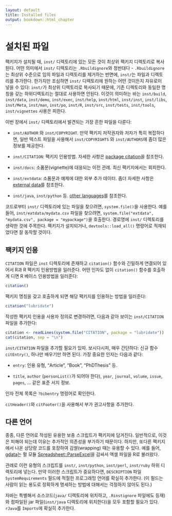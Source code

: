 ```yaml
---
layout: default
title: Installed files
output: bookdown::html_chapter
---
```


# 설치된 파일 {#inst}

팩키지가 설치될 때, `inst/` 디렉토리에 있는 모든 것이 최상위 팩키지 디렉토리로 복사된다.
어떤 의미에서 `inst/` 디렉토리는 `.Rbuildignore`와 정반대다 - `.Rbuildignore` 는 최상위 수준으로
임의 파일과 디렉토리를 제거하는 반면에, `inst/`는 파일과 디렉토리를 추가한다.
한가지만 조심하면 `inst/` 디렉토리에 원하는 어떤 것이든지 자유로이 넣을 수 있다:
`inst/`가 최상위 디렉토리로 복사되기 때문에, 기존 디렉토리와 동일한 명칭을 갖는 하위디렉토리는 절대로 사용하면 안된다.
이것이 의미하는 바는 `inst/build`, `inst/data`, `inst/demo`, `inst/exec`, `inst/help`, `inst/html`, `inst/inst`, `inst/libs`, `inst/Meta`, `inst/man`, `inst/po`, `inst/R`, `inst/src`, `inst/tests`, `inst/tools`, `inst/vignettes` 사용은 피한다.

이번 장에서 `inst/` 디렉토리에서 발견되는 가장 흔한 파일을 다룬다:

* `inst/AUTHOR` 와 `inst/COPYRIGHT`. 만약 팩키지 저작권자와 저자가 특히 복잡하다면,
  일반 텍스트 파일을 사용해서 `inst/COPYRIGHTS` 와 `inst/AUTHORS`에 좀더 많은 정보를 제공한다.

* `inst/CITATION`: 팩키지 인용방법. 자세한 사항은 [package citation](#inst-citation)을 참조한다.

* `inst/docs`: 소품문(vignette)에 대응되는 이전 관례. 최신 팩키지에서는 회피한다.

* `inst/extdata`: 소품문과 예제에 대한 외부 추가 데이터. 
  좀더 자세한 사항은 [external data](#data-extdata)를 참조한다.

* `inst/java`, `inst/python` 등. [other languages](#inst-other-langs)를 참조한다.

코드로부터 `inst/` 디렉토리에 있는 파일을 찾으려면, `system.file()`을 사용한다.
예를 들어, `inst/extdata/mydata.csv` 파일을 찾으려면, `system.file("extdata", "mydata.csv", package = "mypackage")`을 호출한다. 경로명에 `inst/` 디렉토리를 생략한 것에 주목한다.
팩키지가 설치되거나, `devtools::load_all()` 명령어로 적재되었다면 잘 동작할 것이다.

## 팩키지 인용 {#inst-citation}

`CITATION` 파일은 `inst` 디렉토리에 존재하고 `citation()` 함수와 긴밀하게 연결되어 있어서 R과 R 팩키지 인용방법을 일러준다. 어떤 인자도 없이 `citation()` 함수를 호출하게 디면 R 베이스 인용방법을 일러준다:


```r
citation()
```

팩키지 명칭을 갖고 호출하게 되면 해당 팩키지를 인용하는 방법을 일러준다:

```r
citation("lubridate")
```

작성한 팩키지 인용을 사용자 정의로 변경하려면, 다음과 같아 보이는 `inst/CITATION` 파일을 추가한다:

```r
citation <- readLines(system.file("CITATION", package = "lubridate"))
cat(citation, sep = "\n")
```

`inst/CITATION` 파일을 추가할 필요가 있따. 보시다시피, 매우 간단하다: 신규 함수 `citEntry()`, 하나만 배우기만 하면 된다. 가장 중요한 인자는 다음과 같다:

* `entry`: 인용 유형, "Article", "Book", "PhDThesis" 등.

* `title`, `author` (`personList()`가 되어야 한다), `year`, `journal`, `volume`, `issue`, `pages`, ...
  같은 표준 서지 정보.

인자 전체 목록은 `?bibentry` 명령어로 확인한다.

`citHeader()`와 `citFooter()`을 사용해서 부가 권고사항을 추가한다.


## 다른 언어 {#inst-other-langs}

종종, 다른 언어로 작성된 유용한 보충 스크립트가 팩키지에 담겨진다.
일반적으로, 이것은 피해야 되는데 이유는 추가적인 의존성을 부가하기 때문이다.
하지만, 또다른 팩키지에서 나온 상당량 코드를 포장하여 감쌀(wrapping) 때는 유용할 수 있다.
예를 들어, [gdata](http://cran.r-project.org/web/packages/gdata/index.html)는 펄 모듈 [Spreadsheet::ParseExcel](http://search.cpan.org/~dougw/Spreadsheet-ParseExcel-0.65/)을 감싸서 엑셀 파일을 R로 불러왔다.

관례로 이런 유형의 스크립트를 `inst/`, `inst/python`, `inst/perl`, `inst/ruby` 하위 디렉토리에 넣는다.
만약 이러한 스크립트가 중요하다면, `DESCRIPTION` 파일 `SystemRequirements` 필드에 적절한 프로그래밍 언어를 확실히 추가한다. (이 필드는 사람이 읽는 용도로 정확하게 명세하는 방법에 대해서는 걱정하지 않아도 된다.)

자바는 특별해서 소스코드(`java/` 디렉토리에 위치하고, `.Rinstignore` 파일에도 등재)와 컴파일된 jar 파일(`inst/java` 디렉토리에 위치한다)을 모두 포함할 필요가 있다. `rJava`를 `Imports`에 확실히 추가한다.
